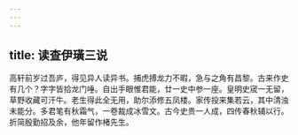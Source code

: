 ```yaml
---
---
---
```

title: 读查伊璜三说
---







高轩前岁过吾庐，得见异人读异书。捕虎搏龙力不暇，急与之角有昌黎。古来作史有几个？字字皆拾龙门唾。自出手眼惟君能，廿一史中参一座。皇明史宬一无留，草野收藏可汗牛。老生得此全无用，助尔添修五凤楼。家传投来集若云，其中清浊未能分。多君笔有秋霜气，一卷裁成冰雪文。古今史贵一人成，四传春秋辅以行。折简殷勤招及余，他年留作楮先生。